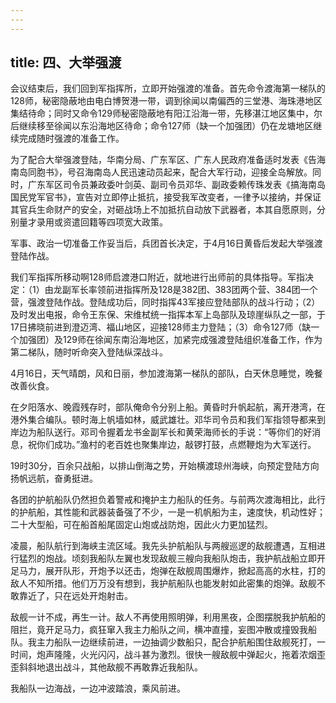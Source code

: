 ```yaml
---
---
---
```

title: 四、大举强渡
---




会议结束后，我们回到军指挥所，立即开始强渡的准备。首先命令渡海第一梯队的128师，秘密隐蔽地由电白博贺港一带，调到徐闻以南偏西的三堂港、海珠港地区集结待命；同时又命令129师秘密隐蔽地有阳江沿海一带，先移湛江地区集中，尔后继续移至徐闻以东沿海地区待命；命令127师（缺一个加强团）仍在龙塘地区继续完成随时强渡的准备工作。

为了配合大举强渡登陆，华南分局、广东军区、广东人民政府准备适时发表《告海南岛同胞书》，号召海南岛人民迅速动员起来，配合大军行动，迎接全岛解放。同时，广东军区司令员兼政委叶剑英、副司令员邓华、副政委赖传珠发表《搞海南岛国民党军官书》，宣告对立即停止抵抗，接受我军改变者，一律予以接纳，并保证其官兵生命财产的安全，对砸战场上不加抵抗自动放下武器者，本其自愿原则，分别量才录用或资遣回籍等四项宽大政策。

军事、政治一切准备工作妥当后，兵团首长决定，于4月16日黄昏后发起大举强渡登陆作战。

我们军指挥所移动啊128师启渡港口附近，就地进行出师前的具体指导。军指决定：（1）由龙副军长率领前进指挥所及128是382团、383团两个营、384团一个营，强渡登陆作战。登陆成功后，同时指挥43军接应登陆部队的战斗行动；（2）及时发出电报，命令王东保、宋维栻统一指挥本军上岛部队及琼崖纵队之一部，于17日拂晓前进到澄迈湾、福山地区，迎接128师主力登陆；（3）命令127师（缺一个加强团）及129师在徐闻东南沿海地区，加紧完成强渡登陆组织准备工作，作为第二梯队，随时听命突入登陆纵深战斗。

4月16日，天气晴朗，风和日丽，参加渡海第一梯队的部队，白天休息睡觉，晚餐改善伙食。

在夕阳落水、晚霞残存时，部队俺命令分别上船。黄昏时升帆起航，离开港湾，在港外集合编队。顿时海上帆墙如林，威武雄壮。邓华司令员和我们军指领导都来到岸边为船队送行。邓司令握着龙书金副军长和黄荣海师长的手说：“等你们的好消息，祝你们成功。”渔村的老百姓也聚集岸边，敲锣打鼓，点燃鞭炮为大军送行。

19时30分，百余只战船，以排山倒海之势，开始横渡琼州海峡，向预定登陆方向扬帆远航，奋勇挺进。

各团的护航船队仍然担负着警戒和掩护主力船队的任务。与前两次渡海相比，此行的护航船，其性能和武器装备强了不少，一是一机帆船为主，速度快，机动性好；二十大型船，可在船首船尾固定山炮或战防炮，因此火力更加猛烈。

凌晨，船队航行到海峡主流区域。我先头护航船队与两艘巡逻的敌舰遭遇，互相进行猛烈的炮战。顷刻我船队左翼也发现敌舰三艘向我船队炮击，我护航战船立即开足马力，展开队形，开炮予以还击，炮弹在敌舰周围爆炸，掀起高高的水柱，打的敌人不知所措。他们万万没有想到，我护航船队也能发射如此密集的炮弹。敌舰不敢靠近了，只在远处开炮射击。

敌舰一计不成，再生一计。敌人不再使用照明弹，利用黑夜，企图摆脱我护航船的阻拦，竟开足马力，疯狂窜入我主力船队之间，横冲直撞，妄图冲散或撞毁我船队。我主力船队一边继续前进，一边抽调少数船只，配合护航船围住敌舰死打，一时间，炮声隆隆，火光闪闪，战斗甚为激烈。很快一艘敌舰中弹起火，拖着浓烟歪歪斜斜地退出战斗，其他敌舰不再敢靠近我船队。

我船队一边海战，一边冲波踏浪，乘风前进。